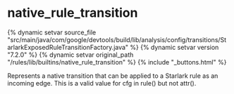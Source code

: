 <html devsite>
<head>
  <meta name="project_path" value="/_project.yaml">
  <meta name="book_path" value="/versions/7.2.0/_book.yaml">
</head>
<body>

<h1 class="page-title" id="modules.native_rule_transition">native_rule_transition</h1>

{% dynamic setvar source_file "src/main/java/com/google/devtools/build/lib/analysis/config/transitions/StarlarkExposedRuleTransitionFactory.java" %}
{% dynamic setvar version "7.2.0" %}
{% dynamic setvar original_path "/rules/lib/builtins/native_rule_transition" %}
{% include "_buttons.html" %}
<!-- {% raw %} -->

Represents a native transition that can be applied to a Starlark rule as an incoming edge. This is a valid value for cfg in rule() but not attr().



</body>
</html>

<!-- {% endraw %} -->
